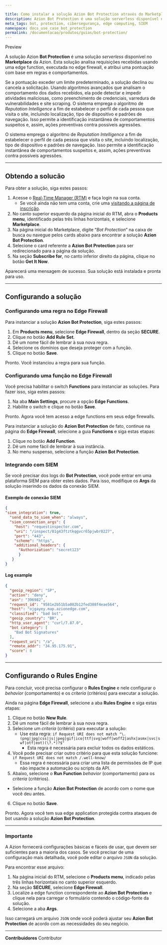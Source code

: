 ```yaml
---

title: Como instalar a solução Azion Bot Protection através do Marketplace da Azion
description: Azion Bot Protection é uma solução serverless disponível no Azion Marketplace que utiliza edge functions no Edge Firewall para analisar solicitações recebidas e atribuir uma pontuação com base em regras e comportamentos. Isso detecta e previne efetivamente atividades maliciosas, como preenchimento de credenciais, varreduras de vulnerabilidades e raspagem de sites.
meta_tags: bot, protection, cibersegurança, edge computing, SIEM
namespace: docs_use_case_bot_protection
permalink: /documentacao/produtos/guias/bot-protection/
---
```


<Badge variant="accent">
Preview
</Badge>

A solução Azion **Bot Protection** é uma solução *serverless* disponível no **Marketplace** da Azion. Esta solução analisa requisições recebidas usando uma edge function, executada no edge firewall, e atribui uma pontuação com base em regras e comportamentos.

Se a pontuação exceder um limite predeterminado, a solução declina ou cancela a solicitação. Usando algoritmos avançados que analisam o comportamento dos dados recebidos, ela pode detectar e impedir atividades maliciosas, como preenchimento de credenciais, varredura de vulnerabilidades e site scraping. O sistema emprega o algoritmo de *Reputation Intelligence* a fim de estabelecer o perfil de cada pessoa que visita o site, incluindo localização, tipo de dispositivo e padrões de navegação. Isso permite a identificação instantânea de comportamentos suspeitos e, assim, ações preventivas contra possíveis agressões.

O sistema emprega o algoritmo de *Reputation Intelligence* a fim de estabelecer o perfil de cada pessoa que visita o site, incluindo localização, tipo de dispositivo e padrões de navegação. Isso permite a identificação instantânea de comportamentos suspeitos e, assim, ações preventivas contra possíveis agressões.

---

## Obtendo a solucão

Para obter a solução, siga estes passos:

1. Acesse o [Real-Time Manager (RTM)](https://manager.azion.com/) e faça login na sua conta.
   - Se você ainda não tem uma conta, crie uma [visitando a página de inscrição](https://sso.azion.com/).
2. No canto superior esquerdo da página inicial do RTM, abra o **Products menu**, identificado pelas três linhas horizontais, e selecione **Marketplace**.
3. Na página inicial do Marketplace, digite “*Bot Protection*” na caixa de busca ou navegue pelos cards abaixo para encontrar a solução **Azion Bot Protection**.
4. Selecione o card referente a **Azion Bot Protection** para ser redirecionado para a página da solução.
5. Na seção **Subscribe for**, no canto inferior direito da página, clique no botão **Get It Now**.

Aparecerá uma mensagem de sucesso. Sua solução está instalada e pronta para uso.

---

## Configurando a solução 

### Configurando uma regra no Edge Firewall

Para instanciar a solução **Azion Bot Protection**, siga estes passos:

1. Em **Products menu**, selecione **Edge Firewall**, dentro da seção **SECURE**.
2. Clique no botão **Add Rule Set**.
3. Dê um nome fácil de lembrar à sua nova regra.
4. Selecione os domínios que deseja proteger com a função.
5. Clique no botão **Save**.

Pronto. Você instanciou a regra para sua função.

### Configurando uma função no Edge Firewall

Você precisa habilitar o switch **Functions** para instanciar as soluções. Para fazer isso, siga estes passos:

1. Na aba **Main Settings**, procure a opção **Edge Functions**.
2. Habilite o switch e clique no botão **Save**.

Pronto. Agora você tem acesso a edge functions em seus edge firewalls.

Para instanciar a solução do **Azion Bot Protection** de fato, continue na página do **Edge Firewall**, selecione a guia **Functions** e siga estas etapas:

1. Clique no botão **Add⁠ Function**.
2. Dê um nome fácil de lembrar à sua instância.
3. No menu suspenso, selecione a função **Azion Bot Protection**.

### Integrando com SIEM

Se você precisar dos logs do **Bot Protection**, você pode entrar em uma plataforma SIEM para obter estes dados. Para isso, modifique os **Args** da solução inserindo os dados da conexão SIEM.

#### Exemplo de conexão SIEM

```json
{
"siem_integration": true,
  "send_data_to_siem_when": "always",
  "siem_connection_args": {
    "host": "requestinspector.com",
    "uri": "/inspect/01g43ftztkqgvcr65pjwbr0227",
    "port": "443",
    "scheme": "https",
    "additional_headers": {
      "Authorization": "secret123"
      }
   }
}
```

#### Log example

```json
{
  "geoip_region": "SP",
  "action": "deny",
  "asn": "396982",
  "request_id": "9581e2b51b5a082b12fed308f4eae564",
  "host": "ojgayey.map.azionedge.com",
  "classified": "bad bot",
  "geoip_country": "BR",
  "http_user_agent": "curl/7.87.0",
  "bot category": [
    "Bad Bot Signatures"
  ],
  "request_uri": "/a",
  "remote_addr": "34.95.175.91",
  "score": 8
}
```

---

## Configurando o Rules Engine

Para concluir, você precisa configurar o **Rules Engine** e nele configurar o *behavior* (comportamento) e os *criteria* (critérios) para executar a solução.

Ainda na página **Edge Firewall**, selecione a aba **Rules Engine** e siga estas etapas:

1. Clique no botão **New Rule**.
2. Dê um nome fácil de lembrar à sua nova regra.
3. Selecione um *criteria* (critério) para executar a solução:
   - Use esta regra: `if Request URI does not match "\.(png|jpg|css|js|jpeg|gif|ico|ttf|svg|woff|woff2|ashx|asmx|svc|swf|otf|eot)(\?.*)?$"`
      - Esta regra é necessária para excluir todos os dados estáticos.
4. Você pode precisar criar outro critério para que esta solução funcione: `if Request URI does not match /.well-know/`
   - Essa regra é necessária para criar uma lista de permissões de IP que não impacte a automação ou scripts da API.
5. Abaixo, selecione o **Run Function** *behavior* (comportamento) para os *criteria* (critérios).
  - Selecione a função **Azion Bot Protection** de acordo com o nome que você deu antes.
6. Clique no botão **Save**.

Pronto. Agora você tem sua edge application protegida contra ataques de bot usando a solução **Azion Bot Protection**.

---

### Importante

A Azion fornecerá configurações básicas e fáceis de usar, que devem ser suficientes para a maioria dos casos. Se você precisar de uma configuração mais detalhada, você pode editar o arquivo `JSON` da solução.

Para encontrar esse arquivo:

1. Na página inicial do RTM, selecione o **Products menu**, indicado pelas três linhas horizontais no canto superior esquerdo.
2. Na seção **SECURE**, selecione **Edge Firewall**. 
3. Localize a edge function correspondente ao **Azion Bot Protection** e clique nela para carregar o formulário contendo o código-fonte da solução.
4. Selecione a aba **Args**.

Isso carregará um arquivo `JSON` onde você poderá ajustar seu **Azion Bot Protection** de acordo com as necessidades do seu negócio.




---


**Contribuidores** <ContributorList>Contributor</ContributorList>
